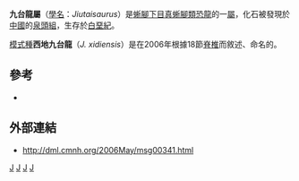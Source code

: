{{Automatic Taxobox
| taxon = Jiutaisaurus
| fossil_range = [[阿普第阶|阿普第阶]]-[[森诺曼阶|森诺曼阶]]
| status = Fossil
| image = 
| image_caption = 
| authority = Wu ''et al''., 2006
| type_species = '''西地九台龍<br>''Jiutaisaurus xidiensis'''''
| type_species_authority = Wu ''et al''., 2006
}}

'''九台龍屬'''（[[學名|學名]]：''Jiutaisaurus''）是[[蜥腳下目|蜥腳下目]][[真蜥腳類|真蜥腳類]][[恐龍|恐龍]]的一[[屬|屬]]，化石被發現於[[中國|中國]]的[[泉頭組|泉頭組]]，生存於[[白堊紀|白堊紀]]。

[[模式種|模式種]]'''西地九台龍'''（''J. xidiensis''）是在2006年根據18節[[脊椎|脊椎]]而敘述、命名的。

==參考==
* {{Cite journal|author=Wu, W.-H., Dong, Z.-M., Sun, Y.-W., Li, C.-T., and Li, T.|year=2006|title=A New Sauropod Dinosaur from the Cretaceous of Jiutai, Jilin, China|journal=Global Geology|volume=25|issue=1|pages=6-9}}

==外部連結==
* http://dml.cmnh.org/2006May/msg00341.html{{Wayback|url=http://dml.cmnh.org/2006May/msg00341.html |date=20070219142243 }}

{{dinosaur-stub}}
{{Taxonbar}}
[[Category:大鼻龍類|J]]
[[Category:亞洲恐龍|J]]
[[Category:上白堊紀恐龍|J]]
[[Category:下白堊紀恐龍|J]]
